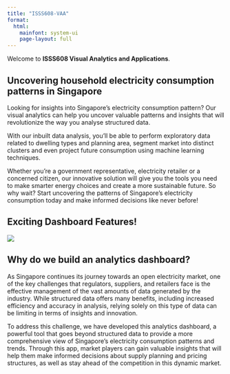 ```yaml
---
title: "ISSS608-VAA"
format: 
  html:
    mainfont: system-ui
    page-layout: full
---
```


Welcome to **ISSS608 Visual Analytics and Applications**.

## Uncovering household electricity consumption patterns in Singapore

Looking for insights into Singapore's electricity consumption pattern? Our visual analytics can help you uncover valuable patterns and insights that will revolutionize the way you analyse structured data.

With our inbuilt data analysis, you'll be able to perform exploratory data related to dwelling types and planning area, segment market into distinct clusters and even project future consumption using machine learning techniques.

Whether you're a government representative, electricity retailer or a concerned citizen, our innovative solution will give you the tools you need to make smarter energy choices and create a more sustainable future. So why wait? Start uncovering the patterns of Singapore's electricity consumption today and make informed decisions like never before!

## Exciting Dashboard Features!

![](images/image-1088599432.png)

## Why do we build an analytics dashboard?

As Singapore continues its journey towards an open electricity market, one of the key challenges that regulators, suppliers, and retailers face is the effective management of the vast amounts of data generated by the industry. While structured data offers many benefits, including increased efficiency and accuracy in analysis, relying solely on this type of data can be limiting in terms of insights and innovation.

To address this challenge, we have developed this analytics dashboard, a powerful tool that goes beyond structured data to provide a more comprehensive view of Singapore's electricity consumption patterns and trends. Through this app, market players can gain valuable insights that will help them make informed decisions about supply planning and pricing structures, as well as stay ahead of the competition in this dynamic market.
